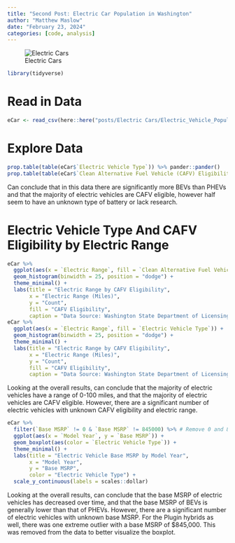 ```yaml
---
title: "Second Post: Electric Car Population in Washington"
author: "Matthew Maslow"
date: "February 23, 2024"
categories: [code, analysis]
---
```


![Electric Cars](ecar.png)

```r
library(tidyverse)
```

# Read in Data

```r
eCar <- read_csv(here::here("posts/Electric Cars/Electric_Vehicle_Population_Data.csv"))
```

# Explore Data

```r
prop.table(table(eCar$`Electric Vehicle Type`)) %>% pander::pander()
prop.table(table(eCar$`Clean Alternative Fuel Vehicle (CAFV) Eligibility`)) %>% pander::pander()
```

Can conclude that in this data there are significantly more BEVs than PHEVs and that the majority of electric vehicles are CAFV eligible, however half seem to have an unknown type of battery or lack research.


# Electric Vehicle Type And CAFV Eligibility by Electric Range

```r
eCar %>%
  ggplot(aes(x = `Electric Range`, fill = `Clean Alternative Fuel Vehicle (CAFV) Eligibility`)) +
  geom_histogram(binwidth = 25, position = "dodge") +
  theme_minimal() +
  labs(title = "Electric Range by CAFV Eligibility",
       x = "Electric Range (Miles)",
       y = "Count",
       fill = "CAFV Eligibility",
       caption = "Data Source: Washington State Department of Licensing")
eCar %>%
  ggplot(aes(x = `Electric Range`, fill = `Electric Vehicle Type`)) +
  geom_histogram(binwidth = 25, position = "dodge") +
  theme_minimal() +
  labs(title = "Electric Range by CAFV Eligibility",
       x = "Electric Range (Miles)",
       y = "Count",
       fill = "CAFV Eligibility",
       caption = "Data Source: Washington State Department of Licensing")
```

Looking at the overall results, can conclude that the majority of electric vehicles have a range of 0-100 miles, and that the majority of electric vehicles are CAFV eligible. However, there are a significant number of electric vehicles with unknown CAFV eligibility and electric range.


```r
eCar %>%
  filter(`Base MSRP` != 0 & `Base MSRP` != 845000) %>% # Remove 0 and 845000 (huge outlier) MSRP
  ggplot(aes(x = `Model Year`, y = `Base MSRP`)) +
  geom_boxplot(aes(color = `Electric Vehicle Type`)) +
  theme_minimal() +
  labs(title = "Electric Vehicle Base MSRP by Model Year",
       x = "Model Year",
       y = "Base MSRP",
       color = "Electric Vehicle Type") +
  scale_y_continuous(labels = scales::dollar)
```

Looking at the overall results, can conclude that the base MSRP of electric vehicles has decreased over time, and that the base MSRP of BEVs is generally lower than that of PHEVs. However, there are a significant number of electric vehicles with unknown base MSRP. For the Plugin hybrids as well, there was one extreme outlier with a base MSRP of $845,000. This was removed from the data to better visualize the boxplot.








